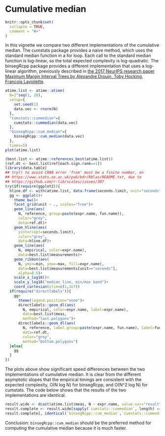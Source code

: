 <!--
%\VignetteEngine{knitr::knitr}
%\VignetteIndexEntry{Cumulative median}
-->

# Cumulative median

```r
knitr::opts_chunk$set(
  collapse = TRUE,
  comment = "#>"
)
```

In this vignette we compare two different implementations of the
cumulative median. The cumstats package provides a naive method, which
uses the standard median function in a for loop. Each call to the
standard median function is log-linear, so the total expected
complexity is log-quadratic. The binsegRcpp package provides a
different implementation that uses a log-linear algorithm, previously
described in [the 2017 NeurIPS research paper Maximum Margin Interval
Trees by Alexandre Drouin, Toby Hocking, Francois
Laviolette](https://proceedings.neurips.cc/paper/2017/hash/2288f691b58edecadcc9a8691762b4fd-Abstract.html).

```r
atime.list <- atime::atime(
  N=2^seq(1, 20),
  setup={
    set.seed(1)
    data.vec <- rnorm(N)
  },
  "cumstats::cummedian"={
    cumstats::cummedian(data.vec)
  },
  "binsegRcpp::cum_median"={
    binsegRcpp::cum_median(data.vec)
  },
  times=5)
plot(atime.list)
```

```r
(best.list <- atime::references_best(atime.list))
(ref.dt <- best.list$ref[each.sign.rank==1])
library(data.table)
## try() to avoid CRAN error 'from' must be a finite number, on
## https://www.stats.ox.ac.uk/pub/bdr/Rblas/README.txt, due to
## https://github.com/r-lib/scales/issues/307
try(if(require(ggplot2)){
  hline.df <- with(atime.list, data.frame(seconds.limit, unit="seconds"))
  gg <- ggplot()+
    theme_bw()+
    facet_grid(unit ~ ., scales="free")+
    geom_line(aes(
      N, reference, group=paste(expr.name, fun.name)),
      color="grey",
      data=ref.dt)+
    geom_hline(aes(
      yintercept=seconds.limit),
      color="grey",
      data=hline.df)+
    geom_line(aes(
      N, empirical, color=expr.name),
      data=best.list$measurements)+
    geom_ribbon(aes(
      N, ymin=min, ymax=max, fill=expr.name),
      data=best.list$measurements[unit=="seconds"],
      alpha=0.5)+
    scale_x_log10()+
    scale_y_log10("median line, min/max band")+
    coord_cartesian(xlim=c(1,1e7))
  if(require("directlabels")){
    gg+
      theme(legend.position="none")+
      directlabels::geom_dl(aes(
        N, empirical, color=expr.name, label=expr.name),
        data=best.list$meas,
        method="last.polygons")+
      directlabels::geom_dl(aes(
        N, reference, label.group=paste(expr.name, fun.name), label=fun.name),
        data=ref.dt,
        color="grey",
        method="bottom.polygons")
  }else{
    gg
  }
})
```

The plots above show significant speed differences between the two
implementations of cumulative median. It is clear from the different
asymptotic slopes that the empirical timings are consistent with the
expected complexity, O(N log N) for binsegRcpp, and O(N^2 log N) for
cumstats. The code below shows that the results of the two
implementations are identical.

```r
result.wide <- dcast(atime.list$meas, N ~ expr.name, value.var="result")
result.complete <- result.wide[sapply(`cumstats::cummedian`, length) == N]
result.complete[, identical(`binsegRcpp::cum_median`,`cumstats::cummedian`)]
```

Conclusion: `binsegRcpp::cum_median` should be the preferred method
for computing the cumulative median because it is much faster.
